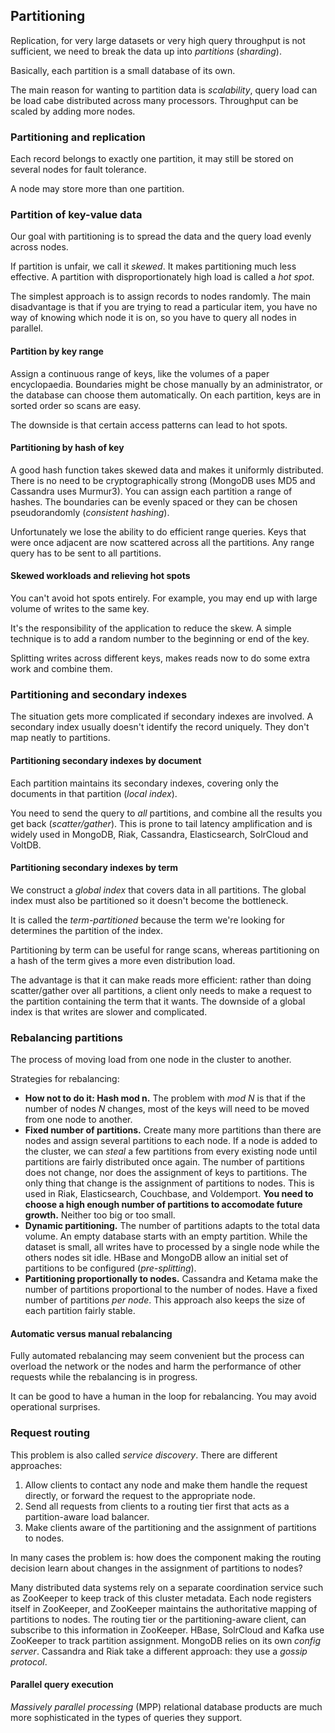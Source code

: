 ## Partitioning

Replication, for very large datasets or very high query throughput is not sufficient, we need to break the data up into *partitions* (*sharding*).

Basically, each partition is a small database of its own.

The main reason for wanting to partition data is *scalability*, query load can be load cabe distributed across many processors. 
Throughput can be scaled by adding more nodes.


### Partitioning and replication

Each record belongs to exactly one partition, it may still be stored on several nodes for fault tolerance.

A node may store more than one partition.

### Partition of key-value data

Our goal with partitioning is to spread the data and the query load evenly across nodes.

If partition is unfair, we call it *skewed*. It makes partitioning much less effective. A partition with disproportionately high load is 
called a *hot spot*.

The simplest approach is to assign records to nodes randomly. The main disadvantage is that if you are trying to read a particular item, 
you have no way of knowing which node it is on, so you have to query all nodes in parallel.

#### Partition by key range

Assign a continuous range of keys, like the volumes of a paper encyclopaedia. Boundaries might be chose manually by an administrator, 
or the database can choose them automatically. On each partition, keys are in sorted order so scans are easy.

The downside is that certain access patterns can lead to hot spots.

#### Partitioning by hash of key

A good hash function takes skewed data and makes it uniformly distributed. There is no need to be cryptographically strong
(MongoDB uses MD5 and Cassandra uses Murmur3). You can assign each partition a range of hashes. The boundaries can be evenly spaced or they 
can be chosen pseudorandomly (*consistent hashing*).

Unfortunately we lose the ability to do efficient range queries. Keys that were once adjacent are now scattered across all the partitions. 
Any range query has to be sent to all partitions.

#### Skewed workloads and relieving hot spots

You can't avoid hot spots entirely. For example, you may end up with large volume of writes to the same key.

It's the responsibility of the application to reduce the skew. A simple technique is to add a random number to the beginning or end of the key.

Splitting writes across different keys, makes reads now to do some extra work and combine them.

### Partitioning and secondary indexes

The situation gets more complicated if secondary indexes are involved. A secondary index usually doesn't identify the record uniquely. 
They don't map neatly to partitions.

#### Partitioning secondary indexes by document

Each partition maintains its secondary indexes, covering only the documents in that partition (*local index*).

You need to send the query to *all* partitions, and combine all the results you get back (*scatter/gather*). This is prone to tail 
latency amplification and is widely used in MongoDB, Riak, Cassandra, Elasticsearch, SolrCloud and VoltDB.

#### Partitioning secondary indexes by term

We construct a *global index* that covers data in all partitions. The global index must also be partitioned so it doesn't become the bottleneck.

It is called the *term-partitioned* because the term we're looking for determines the partition of the index.

Partitioning by term can be useful for range scans, whereas partitioning on a hash of the term gives a more even distribution load.

The advantage is that it can make reads more efficient: rather than doing scatter/gather over all partitions, a client only needs to 
make a request to the partition containing the term that it wants. The downside of a global index is that writes are slower and complicated.

### Rebalancing partitions

The process of moving load from one node in the cluster to another.

Strategies for rebalancing:
- **How not to do it: Hash mod n.** The problem with *mod N* is that if the number of nodes *N* changes, most of the keys will need to be 
moved from one node to another.
- **Fixed number of partitions.** Create many more partitions than there are nodes and assign several partitions to each node. If a node 
is added to the cluster, we can *steal* a few partitions from every existing node until partitions are fairly distributed once again. 
The number of partitions does not change, nor does the assignment of keys to partitions. The only thing that change is the assignment 
of partitions to nodes. This is used in Riak, Elasticsearch, Couchbase, and Voldemport. **You need to choose a high enough number of 
partitions to accomodate future growth.** Neither too big or too small.
- **Dynamic partitioning.** The number of partitions adapts to the total data volume. An empty database starts with an empty partition. 
While the dataset is small, all writes have to processed by a single node while the others nodes sit idle. HBase and MongoDB allow an 
initial set of partitions to be configured (*pre-splitting*).
- **Partitioning proportionally to nodes.** Cassandra and Ketama make the number of partitions proportional to the number of nodes. 
Have a fixed number of partitions *per node*. This approach also keeps the size of each partition fairly stable.

#### Automatic versus manual rebalancing

Fully automated rebalancing may seem convenient but the process can overload the network or the nodes and harm the performance of 
other requests while the rebalancing is in progress.

It can be good to have a human in the loop for rebalancing. You may avoid operational surprises.

### Request routing

This problem is also called *service discovery*. There are different approaches:
1. Allow clients to contact any node and make them handle the request directly, or forward the request to the appropriate node.
2. Send all requests from clients to a routing tier first that acts as a partition-aware load balancer.
3. Make clients aware of the partitioning and the assignment of partitions to nodes.

In many cases the problem is: how does the component making the routing decision learn about changes in the assignment of partitions to nodes?

Many distributed data systems rely on a separate coordination service such as ZooKeeper to keep track of this cluster metadata. 
Each node registers itself in ZooKeeper, and ZooKeeper maintains the authoritative mapping of partitions to nodes. The routing 
tier or the partitioning-aware client, can subscribe to this information in ZooKeeper. HBase, SolrCloud and Kafka use ZooKeeper to 
track partition assignment. MongoDB relies on its own *config server*. Cassandra and Riak take a different approach: they use 
a *gossip protocol*.

#### Parallel query execution

*Massively parallel processing* (MPP) relational database products are much more sophisticated in the types of queries they support.